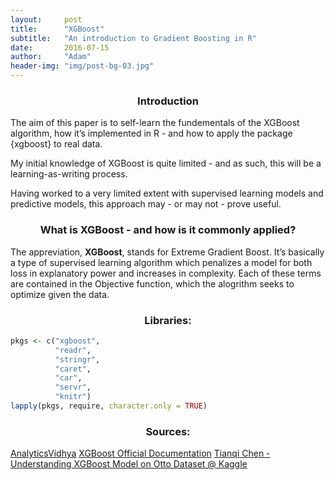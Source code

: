 ```yaml
---
layout:     post
title:      "XGBoost"
subtitle:   "An introduction to Gradient Boosting in R"
date:       2016-07-15
author:     "Adam"
header-img: "img/post-bg-03.jpg"
---
```

<center><h3> Introduction </h3></center>
The aim of this paper is to self-learn the fundementals of the XGBoost algorithm, how it's implemented in R - and how to apply the package {xgboost} to real data. 

My initial knowledge of XGBoost is quite limited - and as such, this will be a learning-as-writing process. 

Having worked to a very limited extent with supervised learning models and predictive models, this approach may - or may not - prove useful.

<center><h3> What is XGBoost - and how is it commonly applied? </h3></center>

The appreviation, <b>XGBoost</b>, stands for Extreme Gradient Boost. It's basically a type of supervised learning algorithm which penalizes a model for both loss in explanatory power and increases in complexity. Each of these terms are contained in the Objective function, which the alogrithm seeks to optimize given the data. 

<center><h3> Libraries: </h3></center>
```r
pkgs <- c("xgboost",
          "readr",
          "stringr",
          "caret",
          "car",
          "servr",
          "knitr")
lapply(pkgs, require, character.only = TRUE)
```


<center><h3> Sources: </h3></center>

[AnalyticsVidhya](http://www.analyticsvidhya.com/blog/2016/01/xgboost-algorithm-easy-steps/)
[XGBoost Official Documentation](http://xgboost.readthedocs.io/en/latest/model.html)
[Tianqi Chen - Understanding XGBoost Model on Otto Dataset @ Kaggle](https://www.kaggle.com/tqchen/otto-group-product-classification-challenge/understanding-xgboost-model-on-otto-data)
